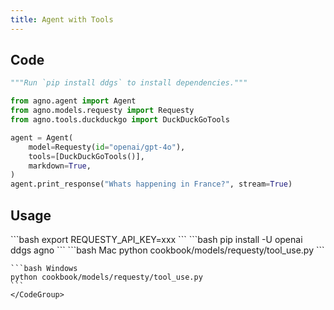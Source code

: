 ```yaml
---
title: Agent with Tools
---
```


## Code

```python cookbook/models/requesty/tool_use.py
"""Run `pip install ddgs` to install dependencies."""

from agno.agent import Agent
from agno.models.requesty import Requesty
from agno.tools.duckduckgo import DuckDuckGoTools

agent = Agent(
    model=Requesty(id="openai/gpt-4o"),
    tools=[DuckDuckGoTools()],
    markdown=True,
)
agent.print_response("Whats happening in France?", stream=True)
```

## Usage

<Steps>
  <Snippet file="create-venv-step.mdx" />

  <Step title="Set your API key">
    ```bash
    export REQUESTY_API_KEY=xxx
    ```
  </Step>

  <Step title="Install libraries">
    ```bash
    pip install -U openai ddgs agno
    ```
  </Step>

  <Step title="Run Agent">
    <CodeGroup>
    ```bash Mac
    python cookbook/models/requesty/tool_use.py
    ```

    ```bash Windows
    python cookbook/models/requesty/tool_use.py
    ```
    </CodeGroup>
  </Step>
</Steps>
